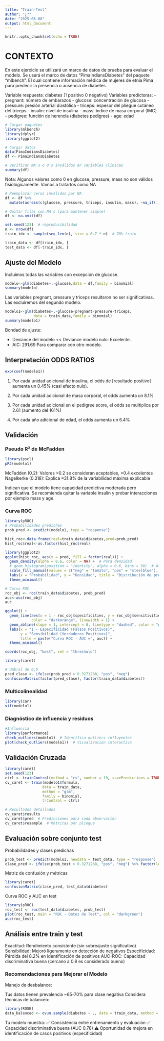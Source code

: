 ```yaml
---
title: "Train-Test"
author: "¿?"
date: "2025-05-08"
output: html_document
---
```


```r
knitr::opts_chunk$set(echo = TRUE)
```

# CONTEXTO

En este ejercicio se utilizará un marco de datos de prueba para evaluar el modelo. Se usará el marco de datos "PimaIndiansDiabetes" del paquete "mlbench". El cual contiene información médica de mujeres de etnia Pima para predecir la presencia o ausencia de diabetes.

Variable respuesta: diabetes (1 positivo 0 negativo)
Variables predictoras:
- pregnant: número de embarazos
- glucose: concentración de glucosa
- pressure: presión arterial diastólica
- triceps: espesor del pliegue cutáneo del tríceps
- insulin: nivel de insulina
- mass: índice de masa corporal (IMC)
- pedigree: función de herencia (diabetes pedigree)
- age: edad

```r
# Cargar paquetes
library(mlbench)
library(dplyr)
library(ggplot2)
```

```r
# Cargar datos
data(PimaIndiansDiabetes)
df <- PimaIndiansDiabetes

# Verificar NA's o 0's inválidos en variables clínicas
summary(df)
```

Nota: Algunos valores como 0 en glucose, pressure, mass no son válidos fisiológicamente. Vamos a tratarlos como NA

```r
# Reemplazar ceros inválidos por NA
df <- df %>%
  mutate(across(c(glucose, pressure, triceps, insulin, mass), ~na_if(., 0)))

# Quitar filas con NA's (para mantener simple)
df <- na.omit(df)
```

```r
set.seed(123)  # reproducibilidad
n <- nrow(df)
train_idx <- sample(seq_len(n), size = 0.7 * n)  # 70% train

train_data <- df[train_idx, ]
test_data <- df[-train_idx, ]

```


## Ajuste del Modelo

Incluimos todas las variables con excepción de glucose.

```r
modelo<-glm(diabetes~.-glucose,data = df,family = binomial)
summary(modelo)
```
Las variables pregnant, pressure y triceps resultaron no ser significativas. Las excluiremos del segundo modelo.

```r
modelo1<-glm(diabetes~.-glucose-pregnant-pressure-triceps,
             data = train_data,family = binomial)
summary(modelo1)
```
Bondad de ajuste:

- Deviance del modelo << Deviance modelo nulo: Excelente.
- AIC: 291.69 Para comparar con otro modelo.

## Interpretación ODDS RATIOS

```r
exp(coef(modelo1))
```
1. Por cada unidad adicional de insulina, el odds de [resultado positivo] aumenta un 0.45% (casi efecto nulo).

2. Por cada unidad adicional de masa corporal, el odds aumenta un 8.1%

3. Por cada unidad adicional en el pedigree score, el odds se multiplica por 2.61 (aumento del 161%)

4. Por cada año adicional de edad, el odds aumenta un 6.4%



## Validación

### Pseudo R² de McFadden

```r
library(pscl)
pR2(modelo1)
```
McFadden (0.2): Valores >0.2 se consideran aceptables, >0.4 excelentes
Nagelkerke (0.318): Explica ≈31.8% de la variabilidad máxima explicable

Indican que el modelo tiene capacidad predictiva moderada pero significativa. Se recomienda quitar la variable insulin y probar interacciones por ejemplo mass y age.


### Curva ROC

```r
library(pROC)
# Probabilidades predichas
prob_pred <- predict(modelo1, type = "response")
```

```r
hist_roc<-data.frame(real=train_data$diabetes,pred=prob_pred)
hist_roc$real<-as.factor(hist_roc$real)
```

```r
library(ggplot2)
ggplot(hist_roc, aes(x = pred, fill = factor(real))) +
  geom_density(alpha = 0.6, color = NA) +  # Para densidad
  # geom_histogram(position = "identity", alpha = 0.6, bins = 30)  # Alternativa con histograma
  scale_fill_manual(values = c("neg" = "tomato", "pos" = "steelblue"), name = "Grupo") +
  labs(x = "Probabilidad", y = "Densidad", title = "Distribución de probabilidades") +
  theme_minimal()
```

```r
# Curva ROC
roc_obj <- roc(train_data$diabetes, prob_pred)
auc<-auc(roc_obj)
auc
```

```r
ggplot() +
  geom_line(aes(x = 1 - roc_obj$specificities, y = roc_obj$sensitivities), 
            color = "darkorange", linewidth = 1) +
  geom_abline(slope = 1, intercept = 0, linetype = "dashed", color = "gray") +
  labs(x = "1 - Especificidad (Falsos Positivos)", 
       y = "Sensibilidad (Verdaderos Positivos)",
       title = paste("Curva ROC - AUC =", auc)) +
  theme_minimal()
```

```r
coords(roc_obj, "best", ret = "threshold")
```

```r
library(caret)

# Umbral de 0.5
pred_clase <- ifelse(prob_pred > 0.3271268, "pos", "neg")
confusionMatrix(factor(pred_clase), factor(train_data$diabetes))
```

### Multicolinealidad

```r
library(car)
vif(modelo1)
```

### Diagnóstico de influencia y residuos

```r
#Influencia
library(performance)
check_outliers(modelo1)  # Identifica outliers influyentes
plot(check_outliers(modelo1))  # Visualización interactiva
```


## Validación Cruzada

```r
library(caret)
set.seed(123)
ctrl <- trainControl(method = "cv", number = 10, savePredictions = TRUE)
cv_caret <- train(modelo1$formula, 
                 data = train_data,
                 method = "glm",
                 family = binomial,
                 trControl = ctrl)

# Resultados detallados
cv_caret$results
cv_caret$pred  # Predicciones para cada observación
cv_caret$resample  # Métricas por pliegue
```

## Evaluación sobre conjunto test

Probabilidades y clases predichas

```r
prob_test <- predict(modelo1, newdata = test_data, type = "response")
clase_pred <- ifelse(prob_test > 0.3271268, "pos", "neg") %>% factor(levels = c("neg", "pos"))
```

Matriz de confusión y métricas

```r
library(caret)
confusionMatrix(clase_pred, test_data$diabetes)
```
Curva ROC y AUC en test

```r
library(pROC)
roc_test <- roc(test_data$diabetes, prob_test)
plot(roc_test, main = "ROC - Datos de Test", col = "darkgreen")
auc(roc_test)
```


## Análisis entre train y test

Exactitud: Rendimiento consistente (sin sobreajuste significativo)
Sensibilidad: Mejoró ligeramente en detección de negativos
Especificidad: Pérdida del 8.2% en identificación de positivos
AUC-ROC: Capacidad discriminativa buena (cercano a 0.8 es considerado bueno)

### Recomendaciones para Mejorar el Modelo

Manejo de desbalance:

Tus datos tienen prevalencia ~65-70% para clase negativa
Considera técnicas de balanceo:

```r
library(ROSE)
data_balanced <- ovun.sample(diabetes ~ ., data = train_data, method = "both")$data
```

Tu modelo muestra:
✅ Consistencia entre entrenamiento y evaluación
✅ Capacidad discriminativa buena (AUC 0.78)
⚠️ Oportunidad de mejora en identificación de casos positivos (especificidad)








